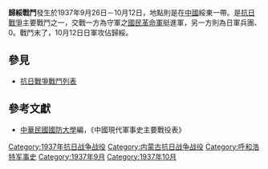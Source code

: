 {{Infobox Military Conflict|
campaign=|
image=|
caption=|
conflict=歸綏戰鬥|
date=1937年9月26日－10月12日|
place=[[中國|中國]]綏東|
result=10月12日歸綏為日軍攻佔|
combatant1=中華民國國民革命軍挺進軍|
combatant2=日軍千田兵團| 
commander1=|
commander2=|
strength1=|
strength2=|
casualties1=|
casualties2=|
}}
'''歸綏戰鬥'''發生於1937年9月26日－10月12日，地點則是在[[中國|中國]]綏東一帶。是[[抗日戰爭|抗日戰爭]]主要戰鬥之一，交戰一方為守軍之[[國民革命軍|國民革命軍]]挺進軍，另一方則為日軍兵團、0。戰鬥末了，10月12日日軍攻佔歸綏。
==參見==
*[[抗日戰爭戰鬥列表|抗日戰爭戰鬥列表]]
==參考文獻==
*[[中華民國|中華民國]][[國防大學_(臺灣)|國防大學]]編，《中國現代軍事史主要戰役表》

[[Category:1937年抗日战争战役|Category:1937年抗日战争战役]]
[[Category:内蒙古抗日战争战役|Category:内蒙古抗日战争战役]]
[[Category:呼和浩特军事史|Category:呼和浩特军事史]]
[[Category:1937年9月|Category:1937年9月]]
[[Category:1937年10月|Category:1937年10月]]